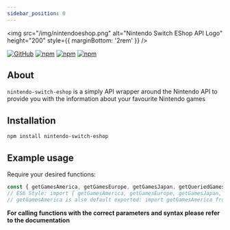 ```yaml
---
sidebar_position: 0
---
```


<div style={{ textAlign: 'center' }}>

<img src="/img/nintendoeshop.png" alt="Nintendo Switch EShop API Logo" height="200" style={{ marginBottom: '2rem' }} />

[![GitHub](https://img.shields.io/github/license/favna/nintendo-switch-eshop?logo=github&style=flat-square)](https://github.com/favna/nintendo-switch-eshop/blob/main/LICENSE)
[![npm](https://img.shields.io/npm/v/nintendo-switch-eshop?color=crimson&logo=npm&style=flat-square)](https://www.npmjs.com/package/nintendo-switch-eshop)
[![npm](https://img.shields.io/npm/dw/nintendo-switch-eshop?color=crimson&logo=npm&style=flat-square)](https://www.npmjs.com/package/nintendo-switch-eshop)
[![npm](https://img.shields.io/npm/dt/nintendo-switch-eshop?color=crimson&logo=npm&style=flat-square)](https://www.npmjs.com/package/nintendo-switch-eshop)

</div>

## About

`nintendo-switch-eshop` is a simply API wrapper around the Nintendo API to provide you with the information about your
favourite Nintendo games

## Installation

```bash npm2yarn2pnpm
npm install nintendo-switch-eshop
```

## Example usage

Require your desired functions:

```javascript
const { getGamesAmerica, getGamesEurope, getGamesJapan, getQueriedGamesAmerica } = require('nintendo-switch-eshop');
// ES6 Style: import { getGamesAmerica, getGamesEurope, getGamesJapan, getQueriedGamesAmerica } from 'nintendo-switch-eshop';
// getGamesAmerica is also default exported: import getGamesAmerica from 'nintendo-switch-eshop';
```

**For calling functions with the correct parameters and syntax please refer to the documentation**
